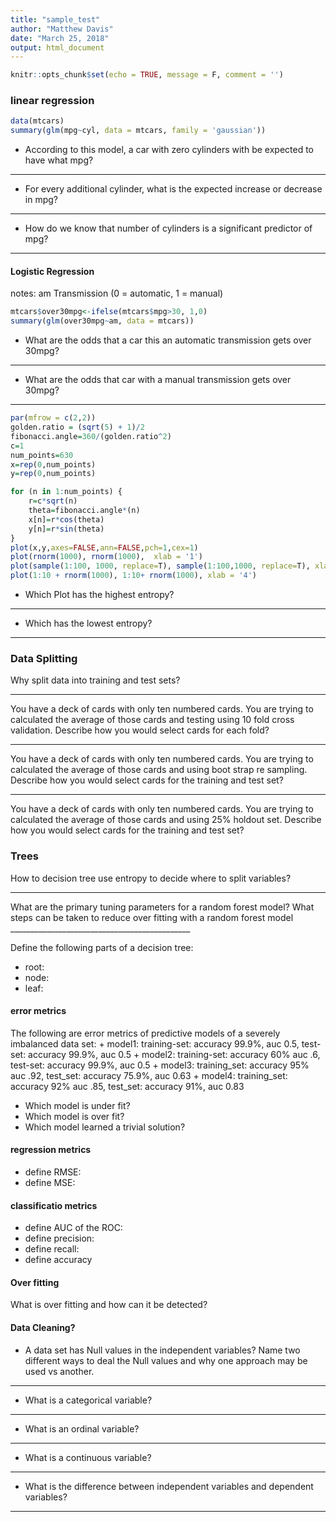 ```yaml
---
title: "sample_test"
author: "Matthew Davis"
date: "March 25, 2018"
output: html_document
---
```


```r
knitr::opts_chunk$set(echo = TRUE, message = F, comment = '')
```

### linear regression

```r
data(mtcars)
summary(glm(mpg~cyl, data = mtcars, family = 'gaussian'))
```

+ According to this model, a car with zero cylinders with be expected to have what mpg?

_______________________________________________________________________________________
+ For every additional cylinder, what is the expected increase or decrease in mpg?

_______________________________________________________________________________________
+ How do we know that number of cylinders is a significant predictor of mpg?

_______________________________________________________________________________________

#### Logistic Regression 

notes: am	 Transmission (0 = automatic, 1 = manual)
```r
mtcars$over30mpg<-ifelse(mtcars$mpg>30, 1,0)
summary(glm(over30mpg~am, data = mtcars))
```

+ What are the odds that a car this an automatic transmission gets over 30mpg? 

______________________________________________________________________________
+ What are the odds that car with a manual transmission gets over 30mpg?


___________________________________________________________________________




```r
par(mfrow = c(2,2))
golden.ratio = (sqrt(5) + 1)/2
fibonacci.angle=360/(golden.ratio^2)
c=1
num_points=630
x=rep(0,num_points)
y=rep(0,num_points)

for (n in 1:num_points) {
    r=c*sqrt(n)
    theta=fibonacci.angle*(n)
    x[n]=r*cos(theta)
    y[n]=r*sin(theta)
}
plot(x,y,axes=FALSE,ann=FALSE,pch=1,cex=1)
plot(rnorm(1000), rnorm(1000),  xlab = '1')
plot(sample(1:100, 1000, replace=T), sample(1:100,1000, replace=T), xlab= '2')
plot(1:10 + rnorm(1000), 1:10+ rnorm(1000), xlab = '4')
```

+ Which Plot has the highest entropy?

______________________________________________

+ Which has the lowest entropy?

_____________________________________________

### Data Splitting

Why split data into training and test sets?

_____________________________________________

You have a deck of cards with only ten numbered cards.  You are trying to calculated the average of those cards and testing using 10 fold cross validation.  Describe how you would select cards for each fold?


_____________________________________________

You have a deck of cards with only ten numbered cards.  You are trying to calculated the average of those cards and using boot strap re sampling.  Describe how you would select cards for the training and test set?


_____________________________________________

You have a deck of cards with only ten numbered cards.  You are trying to calculated the average of those cards and using 25% holdout set.  Describe how you would select cards for the training and test set?

### Trees

How to decision tree use entropy to decide where to split variables?

_____________________________________________


What are the primary tuning parameters for a random forest model? What steps can be taken to reduce over fitting with a random forest model
_____________________________________________


Define the following parts of a decision tree: 

+ root:
+ node: 
+ leaf: 

#### error metrics

The following are error metrics of predictive models of a severely imbalanced data set:
+ model1: training-set: accuracy 99.9%, auc 0.5, test-set: accuracy 99.9%, auc 0.5
+ model2: training-set: accuracy 60% auc .6, test-set: accuracy 99.9%, auc 0.5
+ model3: training_set: accuracy 95% auc .92, test_set: accuracy 75.9%, auc 0.63
+ model4: training_set: accuracy 92% auc .85, test_set: accuracy 91%, auc 0.83

* Which model is under fit?
* Which model is over fit?
* Which model learned a trivial solution?

#### regression metrics

+ define RMSE:
+ define MSE:

#### classificatio metrics

+ define AUC of the ROC:
+ define precision:
+ define recall:
+ define accuracy

#### Over fitting

What is over fitting and how can it be detected?

#### Data Cleaning?

+ A data set has Null values in the independent variables?
Name two different ways to deal the Null values and why one approach may be used vs another.  

___________________________________________________

+ What is a categorical variable?

___________________________________________________

+ What is an ordinal variable?

___________________________________________________


+ What is a continuous variable?

___________________________________________________

+ What is the difference between independent variables and dependent variables?

___________________________________________________





